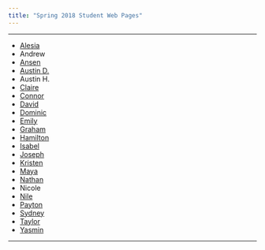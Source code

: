 ```yaml
---
title: "Spring 2018 Student Web Pages"
---
```


* * *

* [Alesia](https://alesiaandringa.github.io)
* Andrew
* [Ansen](https://gunawanjc.github.io)
* [Austin D.](https://austindeans.github.io/)
* Austin H.
* [Claire](https://claireerdman.github.io/)
* [Connor](https:///ConnorTreyball.github.io)
* [David](https://sawyerda.github.io/)
* [Dominic](https://ysidrondw.github.io)
* [Emily](https://mitchelleb.github.io)
* [Graham](https://grahamtobin5.github.io/)
* [Hamilton](https://smithjh2.github.io)
* [Isabel](https://SullivanIsabel.github.io)
* [Joseph](https://seversjr.github.io)
* [Kristen](https://lisenbeeka.github.io)
* [Maya](https://mayavick.github.io)
* [Nathan](https://nathanhaferman.github.io/)
* Nicole
* [Nile](https://latowskyna.github.io)
* [Payton](https://turunenpm.github.io/datascience1repo/index.html)
* [Sydney](https://sydneysingleton.github.io)
* [Taylor](https://TaylorLedford.github.io)
* [Yasmin](https://yasminayalajohnson.github.io/)

* * *